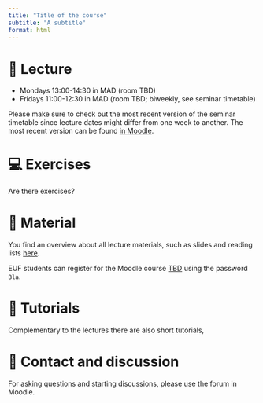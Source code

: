 ```yaml
---
title: "Title of the course"
subtitle: "A subtitle"
format: html
---
```


<!---
::: {.callout-important collapse=false}
## 📢 Important

(12/03/2023)

- [🗓️ Week 01 lecture material](/content/weeks/week01/page.qmd) is now available!

:::

--->

# 📍 Lecture

- Mondays 13:00-14:30 in MAD (room TBD)
- Fridays 11:00-12:30 in MAD (room TBD; biweekly, see seminar timetable)

Please make sure to check out the most recent version of the seminar timetable 
since lecture dates might differ from one week to another. 
The most recent version can be found [in Moodle]().

# 💻 Exercises

Are there exercises?

# 📂 Material

You find an overview about all lecture materials, such as slides and
reading lists [here](/content/material/).

EUF students can
register for the Moodle course
[TBD]() 
using the password `Bla`.

# 📖 Tutorials

Complementary to the lectures there are also short tutorials, 


# 💌 Contact and discussion

For asking questions and starting discussions, please use the forum in Moodle.

<!---
# 💻 Class Groups

::: {style="display:inline-block;width: 28.5%;border-style: dotted;border-width: 1px;border-color: &quot;#fefefe&quot;; margin:1%;padding:1.5%;background-color:#fafafa"}
**Group 01**

- 📆 Mondays
- ⌚ 09:00 - 10:30
- 📍 
- 🧑‍🏫 _TA_NAME_
:::

::: {style="display:inline-block;width: 28.5%;border-style: dotted;border-width: 1px;border-color: &quot;#fefefe&quot;; margin:1%;padding:1.5%;background-color:#fafafa"}
**Group 02**

            
- 📆 Mondays
- ⌚ 10:30 - 12:00
- 📍 
- 🧑‍🏫 _TA_NAME_
            
:::

::: {style="display:inline-block;width: 28.5%;border-style: dotted;border-width: 1px;border-color: &quot;#fefefe&quot;; margin:1%;padding:1.5%;background-color:#fafafa"}
**Group 03**

- 📆 Fridays
- ⌚ 16:00 - 17:30
- 📍 
- 🧑‍🏫 _TA_NAME_
:::

--->
